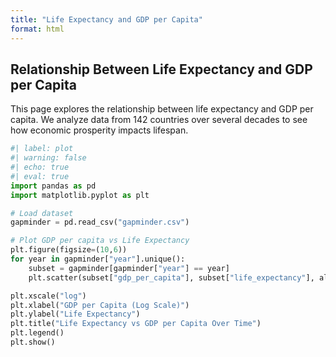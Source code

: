 ```yaml
---
title: "Life Expectancy and GDP per Capita"
format: html
---
```


## Relationship Between Life Expectancy and GDP per Capita

This page explores the relationship between life expectancy and GDP per capita. We analyze data from 142 countries over several decades to see how economic prosperity impacts lifespan.

```python
#| label: plot
#| warning: false
#| echo: true
#| eval: true
import pandas as pd
import matplotlib.pyplot as plt

# Load dataset
gapminder = pd.read_csv("gapminder.csv")

# Plot GDP per capita vs Life Expectancy
plt.figure(figsize=(10,6))
for year in gapminder["year"].unique():
    subset = gapminder[gapminder["year"] == year]
    plt.scatter(subset["gdp_per_capita"], subset["life_expectancy"], alpha=0.5, label=str(year))

plt.xscale("log")
plt.xlabel("GDP per Capita (Log Scale)")
plt.ylabel("Life Expectancy")
plt.title("Life Expectancy vs GDP per Capita Over Time")
plt.legend()
plt.show()
```
